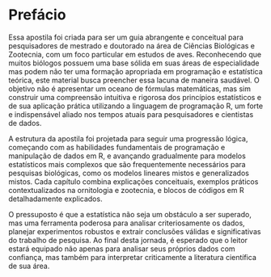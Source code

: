 # Prefácio {.unnumbered}

Essa apostila foi criada para ser um guia abrangente e conceitual para pesquisadores de mestrado e doutorado na área de Ciências Biológicas e Zootecnia, com um foco particular em estudos de aves. Reconhecendo que muitos biólogos possuem uma base sólida em suas áreas de especialidade mas podem não ter uma formação apropriada em programação e estatística teórica, este material busca preencher essa lacuna de maneira saudável. O objetivo não é apresentar um oceano de fórmulas matemáticas, mas sim construir uma compreensão intuitiva e rigorosa dos princípios estatísticos e de sua aplicação prática utilizando a linguagem de programação R, um forte e indispensável aliado nos tempos atuais para pesquisadores e cientistas de dados.

A estrutura da apostila foi projetada para seguir uma progressão lógica, começando com as habilidades fundamentais de programação e manipulação de dados em R, e avançando gradualmente para modelos estatísticos mais complexos que são frequentemente necessários para pesquisas biológicas, como os modelos lineares mistos e generalizados mistos. Cada capítulo combina explicações conceituais, exemplos práticos contextualizados na ornitologia e zootecnia, e blocos de códigos em R detalhadamente explicados.

O pressuposto é que a estatística não seja um obstáculo a ser superado, mas uma ferramenta poderosa para analisar criteriosamente os dados, planejar experimentos robustos e extrair conclusões válidas e significativas do trabalho de pesquisa. Ao final desta jornada, é esperado que o leitor estará equipado não apenas para analisar seus próprios dados com confiança, mas também para interpretar criticamente a literatura científica de sua área.
